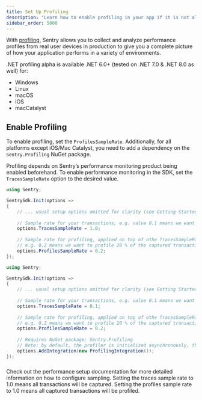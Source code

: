 ```yaml
---
title: Set Up Profiling
description: "Learn how to enable profiling in your app if it is not already set up."
sidebar_order: 5000
---
```


<PlatformContent includePath="profiling/index/preface" />

With [profiling](/product/profiling/), Sentry allows you to collect and analyze performance profiles from real user devices in production to give you a complete picture of how your application performs in a variety of environments.

<Note>

.NET profiling alpha is available .NET 6.0+ (tested on .NET 7.0 & .NET 8.0 as well) for:
- Windows
- Linux
- macOS
- iOS
- macCatalyst

</Note>

## Enable Profiling

To enable profiling, set the `ProfilesSampleRate`. 
Additionally, for all platforms except iOS/Mac Catalyst, you need to add a dependency on the `Sentry.Profiling` NuGet package.

Profiling depends on Sentry’s performance monitoring product being enabled beforehand. To enable performance monitoring in the SDK, set the `TracesSampleRate` option to the desired value.

```csharp {tabTitle:iOS/macCatalyst}
using Sentry;

SentrySdk.Init(options =>
{
    // ... usual setup options omitted for clarity (see Getting Started) ...
    
    // Sample rate for your transactions, e.g. value 0.1 means we want to report 10% of transactions. 1.0 is 100%
    options.TracesSampleRate = 1.0;
    
    // Sample rate for profiling, applied on top of othe TracesSampleRate, 
    // e.g. 0.2 means we want to profile 20 % of the captured transactions, i.e. 2 % of all transactions.
    options.ProfilesSampleRate = 0.2;
});
```

```csharp {tabTitle:Windows/Linux/macOS}
using Sentry;

SentrySdk.Init(options =>
{
    // ... usual setup options omitted for clarity (see Getting Started) ...
    
    // Sample rate for your transactions, e.g. value 0.1 means we want to report 10% of transactions.
    options.TracesSampleRate = 0.1;
    
    // Sample rate for profiling, applied on top of othe TracesSampleRate, 
    // e.g. 0.2 means we want to profile 20 % of the captured transactions, i.e. 2 % of all transactions.
    options.ProfilesSampleRate = 0.2;
    
    // Requires NuGet package: Sentry.Profiling
    // Note: by default, the profiler is initialized asynchronously, this can be tuned by passing an desired initialization timeout to the constructor.
    options.AddIntegration(new ProfilingIntegration());
});
```

### 

Check out the <PlatformLink to="/performance/">performance setup documentation</PlatformLink> for more detailed information on how to configure sampling. 
Setting the traces sample rate to 1.0 means all transactions will be captured.
Setting the profiles sample rate to 1.0 means all captured transactions will be profiled.
